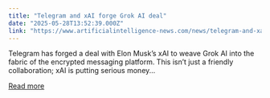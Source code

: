 ```yaml
---
title: "Telegram and xAI forge Grok AI deal"
date: "2025-05-28T13:52:39.000Z"
link: "https://www.artificialintelligence-news.com/news/telegram-and-xai-forge-grok-ai-deal/"
---
```


Telegram has forged a deal with Elon Musk&#8217;s xAI to weave Grok AI into the fabric of the encrypted messaging platform. This isn&#8217;t just a friendly collaboration; xAI is putting serious money...

[Read more](https://www.artificialintelligence-news.com/news/telegram-and-xai-forge-grok-ai-deal/)
